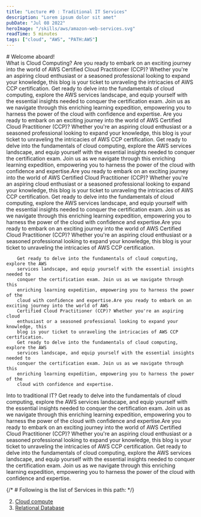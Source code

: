 ```yaml
---
title: "Lecture #0 : Traditional IT Services"
description: "Lorem ipsum dolor sit amet"
pubDate: "Jul 08 2022"
heroImage: "/skills/aws/amazon-web-services.svg"
readTime: 5 minutes
tags: ["cloud", "AWS", "PATH:AWS"]
---
```



<div>
# Welcome aboard!

<br />
<div class="">
	<Question href="cloud">What is Cloud Computing?</Question>
	<span>
		Are you ready to embark on an exciting journey into the world of AWS
		Certified Cloud Practitioner (CCP)? Whether you're an aspiring cloud
		enthusiast or a seasoned professional looking to expand your knowledge, this
		blog is your ticket to unraveling the intricacies of AWS CCP certification.
		Get ready to delve into the fundamentals of cloud computing, explore the AWS
		services landscape, and equip yourself with the essential insights needed to
		conquer the certification exam. Join us as we navigate through this
		enriching learning expedition, empowering you to harness the power of the
		cloud with confidence and expertise.
	</span>
	Are you ready to embark on an exciting journey into the world of AWS
		Certified Cloud Practitioner (CCP)? Whether you're an aspiring cloud
		enthusiast or a seasoned professional looking to expand your knowledge, this
		blog is your ticket to unraveling the intricacies of AWS CCP certification.
		Get ready to delve into the fundamentals of cloud computing, explore the AWS
		services landscape, and equip yourself with the essential insights needed to
		conquer the certification exam. Join us as we navigate through this
		enriching learning expedition, empowering you to harness the power of the
		cloud with confidence and expertise.Are you ready to embark on an exciting journey into the world of AWS
		Certified Cloud Practitioner (CCP)? Whether you're an aspiring cloud
		enthusiast or a seasoned professional looking to expand your knowledge, this
		blog is your ticket to unraveling the intricacies of AWS CCP certification.
		Get ready to delve into the fundamentals of cloud computing, explore the AWS
		services landscape, and equip yourself with the essential insights needed to
		conquer the certification exam. Join us as we navigate through this
		enriching learning expedition, empowering you to harness the power of the
		cloud with confidence and expertise.Are you ready to embark on an exciting journey into the world of AWS
		Certified Cloud Practitioner (CCP)? Whether you're an aspiring cloud
		enthusiast or a seasoned professional looking to expand your knowledge, this
		blog is your ticket to unraveling the intricacies of AWS CCP certification.

    	Get ready to delve into the fundamentals of cloud computing, explore the AWS
    	services landscape, and equip yourself with the essential insights needed to
    	conquer the certification exam. Join us as we navigate through this
    	enriching learning expedition, empowering you to harness the power of the
    	cloud with confidence and expertise.Are you ready to embark on an exciting journey into the world of AWS
    	Certified Cloud Practitioner (CCP)? Whether you're an aspiring cloud
    	enthusiast or a seasoned professional looking to expand your knowledge, this
    	blog is your ticket to unraveling the intricacies of AWS CCP certification.
    	Get ready to delve into the fundamentals of cloud computing, explore the AWS
    	services landscape, and equip yourself with the essential insights needed to
    	conquer the certification exam. Join us as we navigate through this
    	enriching learning expedition, empowering you to harness the power of the
    	cloud with confidence and expertise.

</div>
<div class="text-black">
	<Question href="question2">Into to traditional IT?</Question>
		Get ready to delve into the fundamentals of cloud computing, explore the AWS
		services landscape, and equip yourself with the essential insights needed to
		conquer the certification exam. Join us as we navigate through this
		enriching learning expedition, empowering you to harness the power of the
		cloud with confidence and expertise.Are you ready to embark on an exciting journey into the world of AWS
		Certified Cloud Practitioner (CCP)? Whether you're an aspiring cloud
		enthusiast or a seasoned professional looking to expand your knowledge, this
		blog is your ticket to unraveling the intricacies of AWS CCP certification.
		Get ready to delve into the fundamentals of cloud computing, explore the AWS
		services landscape, and equip yourself with the essential insights needed to
		conquer the certification exam. Join us as we navigate through this
		enriching learning expedition, empowering you to harness the power of the
		cloud with confidence and expertise.
</div>

{/* # Following is the list of Services in this path: */}

2. <a href="/blog/cloud/aws-elastic-cloud-compute/">Cloud compute</a>
3. <a href="/blog/cloud/aws-relational-database-service/">
   	Relational Database
   </a>

</div>
